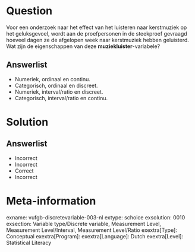 Question
========
  
Voor een onderzoek naar het effect van het luisteren naar kerstmuziek op het geluksgevoel, wordt aan de proefpersonen in de steekproef gevraagd hoeveel dagen ze de afgelopen week naar kerstmuziek hebben geluisterd. Wat zijn de eigenschappen van deze **muziekluister**-variabele?
  
Answerlist
----------
* Numeriek, ordinaal en continu. 
* Categorisch, ordinaal en discreet. 
* Numeriek, interval/ratio en discreet. 
* Categorisch, interval/ratio en continu. 


Solution
========

Answerlist
----------
* Incorrect
* Incorrect
* Correct
* Incorrect

Meta-information
================
exname: vufgb-discretevariable-003-nl
extype: schoice
exsolution: 0010
exsection: Variable type/Discrete variable, Measurement Level, Measurement Level/Interval, Measurement Level/Ratio
exextra[Type]: Conceptual
exextra[Program]: 
exextra[Language]: Dutch
exextra[Level]: Statistical Literacy
